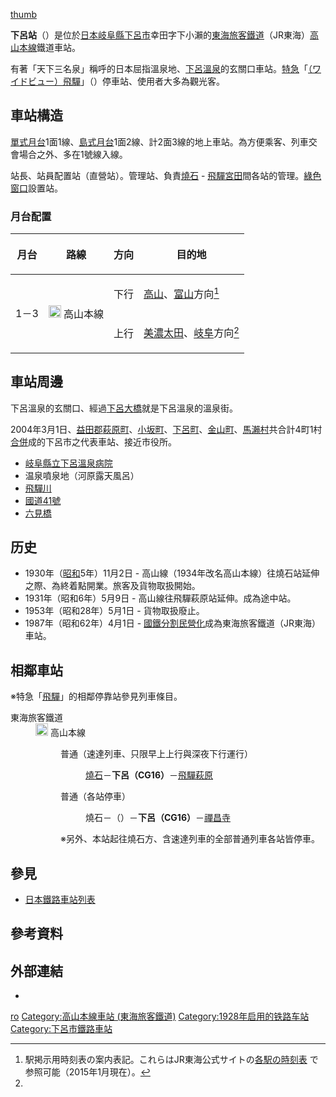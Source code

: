 {{NoteTA|1 = zh:下呂站; zh-cn:下吕站; zh-tw:下呂車站; zh-hk:下呂站; }}
{{日本車站資訊
|公司色 = #f77321
|站名 = 下呂站
|圖片 = Gero Station ac.jpg
|pxl = 
|圖片說明 = 站舍（2018年12月）
|日文原名 = 下呂
|平假名 = げろ
|羅馬拼音 = Gero
|電報略號 = ケロ
|所在地 = {{JPN}}[[岐阜縣|岐阜縣]][[下呂市|下呂市]]幸田字下小瀨1390
|車站構造 = [[地上車站|地上車站]]
|月台配置 = 2面3線
|啟用年月日 = 1928年（[[昭和|昭和]]3年）3月21日
|廢站年月日 = 
|乘客人數 = 765
|統計年度 = 2014年
|轉車 = 
|備註 = 站長配置站（管理站）<br />設有[[綠色窗口|綠色窗口]]
|全寬備註 = * 此段設有{{link-ja|少野信號場|少ヶ野信号場}}（此站起計1.7公里）。
|adjacent = {{Adjacent stations|system=東海旅客鐵道|line=CG|left=燒石|right=禪昌寺|note-left=12.6km|note-mid={{JR海車站編號|CG|16}}<br />距離[[岐阜站|岐阜]]88.3km|note-right=5.2km}}
}}
[[FILE:Gero_sta01s3872.jpg|thumb]]

'''下呂站'''（{{jpn|j=下呂駅|hg=げろえき|rm=Gero eki|f=y}}）是位於[[日本|日本]][[岐阜縣|岐阜縣]][[下呂市|下呂市]]幸田字下小瀨的[[東海旅客鐵道|東海旅客鐵道]]（JR東海）[[高山本線|高山本線]]鐵道車站。

有著「天下三名泉」稱呼的日本屈指溫泉地、[[下呂溫泉|下呂溫泉]]的玄關口車站。[[特別急行列車|特急]]「[[飛驒_(列車)|（ワイドビュー）飛驒]]」（{{lang|ja|ひだ}}）停車站、使用者大多為觀光客。

== 車站構造 ==
[[單式月台|單式月台]]1面1線、[[島式月台|島式月台]]1面2線、計2面3線的地上車站。為方便乘客、列車交會場合之外、多在1號線入線。

站長、站員配置站（直營站）。管理站、負責[[燒石站|燒石]] - [[飛驒宮田站|飛驒宮田]]間各站的管理。[[綠色窗口|綠色窗口]]設置站。

=== 月台配置 ===
{| class="wikitable"
!月台<!-- 事業者側による呼称 --->!!路線!!方向!!目的地
|-
! rowspan="2" | 1－3
| rowspan="2" |[[File:JR_Central_Takayama_Line.svg|20px]] 高山本線
| style="text-align:center" | 下行
| [[高山站_(日本)|高山]]、[[富山站_(日本)|富山]]方向<ref name="homen">駅掲示用時刻表の案内表記。これらはJR東海公式サイトの[http://railway.jr-central.co.jp/time-schedule/search/index.html 各駅の時刻表] {{Wayback|url=http://railway.jr-central.co.jp/time-schedule/search/index.html |date=20191019051307 }}で参照可能（2015年1月現在）。<!-- URLが変わることを想定し、直リンクはしていない ---></ref>
|-
| style="text-align:center" | 上行
| [[美濃太田站|美濃太田]]、[[岐阜站|岐阜]]方向<ref name="homen" />
|}

== 車站周邊 ==
下呂溫泉的玄關口、經過[[下呂大橋|下呂大橋]]就是下呂溫泉的溫泉街。

2004年3月1日、[[益田郡|益田郡]][[萩原町|萩原町]]、[[小坂町_(岐阜縣)|小坂町]]、[[下呂町|下呂町]]、[[金山町_(岐阜縣)|金山町]]、[[馬瀨村|馬瀨村]]共合計4町1村[[市町村合併|合併]]成的下呂市之代表車站、接近市役所。

* [[岐阜縣立下呂溫泉病院|岐阜縣立下呂溫泉病院]]
* 温泉噴泉地（河原露天風呂）
* [[飛驒川|飛驒川]]
* [[國道41號|國道41號]]
* [[六見橋|六見橋]]

== 历史 ==
* 1930年（[[昭和|昭和]]5年）11月2日 - 高山線（1934年改名高山本線）往燒石站延伸之際、為終着點開業。旅客及貨物取扱開始。
* 1931年（昭和6年）5月9日 - 高山線往飛驒萩原站延伸。成為途中站。
* 1953年（昭和28年）5月1日 - 貨物取扱廢止。
* 1987年（昭和62年）4月1日 - [[國鐵分割民營化|國鐵分割民營化]]成為東海旅客鐵道（JR東海）車站。

== 相鄰車站 ==
※特急「[[飛驒號列車|飛驒]]」的相鄰停靠站參見列車條目。
; 東海旅客鐵道
: [[File:JR_Central_Takayama_Line.svg|20px]] 高山本線
:: {{Color|gray|■}}普通（速達列車、只限早上上行與深夜下行運行）
::: [[燒石站|燒石]]－'''下呂（CG16）'''－[[飛驒萩原站|飛驒萩原]]
:: {{Color|gray|■}}普通（各站停車）
::: 燒石－（{{link-ja|少野信號場|少ヶ野信号場}}）－'''下呂（CG16）'''－[[禪昌寺站|禪昌寺]]
:: ※另外、本站起往燒石方、含速達列車的全部普通列車各站皆停車。

== 參見 ==
* [[日本鐵路車站列表|日本鐵路車站列表]]

== 參考資料 ==
{{Reflist}}

== 外部連結 ==
{{Commonscat|Gero Station}}
* {{外部連結/JR東海車站|tokai|gero|下呂}}

{{高山本線 (JR東海)}}

{{DEFAULTSORT:Gero}}
[[Category:日本鐵路車站_Ge|ro]]
[[Category:高山本線車站_(東海旅客鐵道)|Category:高山本線車站 (東海旅客鐵道)]]
[[Category:1928年启用的铁路车站|Category:1928年启用的铁路车站]]
[[Category:下呂市鐵路車站|Category:下呂市鐵路車站]]